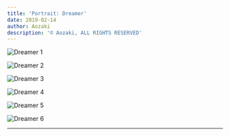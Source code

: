 ```yaml
---
title: 'Portrait: Dreamer'
date: 2019-02-14
author: Aozaki
description: '© Aozaki, ALL RIGHTS RESERVED'
---
```



![Dreamer 1](#portfolio/20190214_dreamer/0001.jpg)

![Dreamer 2](#portfolio/20190214_dreamer/0002.jpg)

![Dreamer 3](#portfolio/20190214_dreamer/0003.jpg)

![Dreamer 4](#portfolio/20190214_dreamer/0004.jpg)

![Dreamer 5](#portfolio/20190214_dreamer/0005.jpg)

![Dreamer 6](#portfolio/20190214_dreamer/0006.jpg)

<Repost Date="2019" />

---

<BackPhoto Name="dreamer" />
